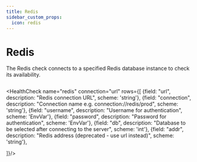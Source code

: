 ```yaml
---
title: Redis
sidebar_custom_props:
  icon: redis
---
```


# <Icon name="redis" /> Redis

<!-- Source: modules/canary-checker/api/v1/checks.go:372#RedisCheck -->

The Redis check connects to a specified Redis database instance to check its availability.

```yaml title="redis.yaml"  file=<rootDir>/modules/canary-checker/fixtures/datasources/redis_pass.yaml
```
<HealthCheck name="redis" connection="url" rows={[
  {field: "url", description: "Redis connection URL", scheme: 'string'},
  {field: "connection", description: "Connection name e.g. connection://redis/prod", scheme: 'string'},
  {field: "username", description: "Username for authentication", scheme: 'EnvVar'},
  {field: "password", description: "Password for authentication", scheme: 'EnvVar'},
  {field: "db", description: "Database to be selected after connecting to the server", scheme: 'int'},
  {field: "addr", description: "Redis address (deprecated - use url instead)", scheme: 'string'},

]}/>



